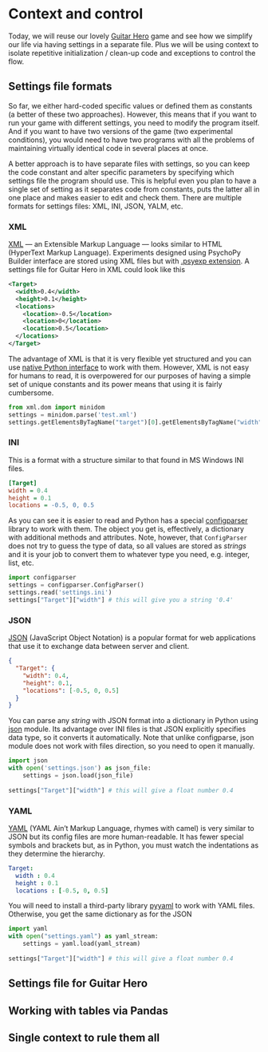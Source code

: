 # Context and control

Today, we will reuse our lovely [Guitar Hero](#seminar-02-06) game and see how we simplify our life via having settings in a separate file. Plus we will be using context to isolate repetitive initialization / clean-up code and exceptions to control the flow.

## Settings file formats
So far, we either hard-coded specific values or defined them as constants (a better of these two approaches). However, this means that if you want to run your game with different settings, you need to modify the program itself. And if you want to have two versions of the game (two experimental conditions), you would need to have two programs with all the problems of maintaining virtually identical code in several places at once.

A better approach is to have separate files with settings, so you can keep the code constant and alter specific parameters by specifying which settings file the program should use. This is helpful even you plan to have a single set of setting as it separates code from constants, puts the latter all in one place and makes easier to edit and check them. There are multiple formats for settings files: XML, INI, JSON, YALM, etc. 


### XML
[XML](https://en.wikipedia.org/wiki/XML) --- an Extensible Markup Language --- looks similar to HTML (HyperText Markup Language). Experiments designed using PsychoPy Builder interface are stored using XML files but with [.psyexp extension](https://www.psychopy.org/psyexp.html). A settings file for Guitar Hero in XML could look like this
```XML
<Target>
  <width>0.4</width>
  <height>0.1</height>
  <locations>
    <location>-0.5</location>
    <location>0</location>
    <location>0.5</location>
  </locations>
</Target>
```


The advantage of XML is that it is very flexible yet structured and you can use [native Python interface](https://docs.python.org/3/library/xml.html) to work with them. However, XML is not easy for humans to read, it is overpowered for our purposes of having  a simple set of unique constants and its power means that using it is fairly cumbersome.

```python
from xml.dom import minidom
settings = minidom.parse('test.xml')
settings.getElementsByTagName("target")[0].getElementsByTagName("width")[0].firstChild.data # this will give you string "0.4"
```

### INI
This is a format with a structure similar to that found in MS Windows INI files.
```ini
[Target]
width = 0.4
height = 0.1
locations = -0.5, 0, 0.5
```

As you can see it is easier to read and Python has a special [configparser](https://docs.python.org/3/library/configparser.html) library to work with them. The object you get is, effectively, a dictionary with additional methods and attributes. Note, however, that `ConfigParser` does not try to guess the type of data, so all values are stored as _strings_ and it is your job to convert them to whatever type you need, e.g. integer, list, etc.

```python
import configparser
settings = configparser.ConfigParser()
settings.read('settings.ini')
settings["Target"]["width"] # this will give you a string '0.4'
```

### JSON
[JSON](https://en.wikipedia.org/wiki/JSON) (JavaScript Object Notation) is a popular format for web applications that use it to exchange data between server and client. 
```json
{
  "Target": {
    "width": 0.4,
    "height": 0.1,
    "locations": [-0.5, 0, 0.5]
  }
}
```

You can parse any _string_ with JSON format into a dictionary in Python using [json](https://docs.python.org/3/library/json.html) module. Its advantage over INI files is that JSON explicitly specifies data type, so it converts it automatically. Note that unlike configparse, json module does not work with files direction, so you need to open it manually.
```python
import json
with open('settings.json') as json_file:
    settings = json.load(json_file)
    
settings["Target"]["width"] # this will give a float number 0.4
```

### YAML
[YAML](https://en.wikipedia.org/wiki/YAML) (YAML Ain't Markup Language, rhymes with camel) is very similar to JSON but its config files are more human-readable. It has fewer special symbols and brackets but, as in Python, you must watch the indentations as they determine the hierarchy.
```yaml
Target:
  width : 0.4
  height : 0.1
  locations : [-0.5, 0, 0.5]
```

You will need to install a third-party library [pyyaml](https://pyyaml.org/) to work with YAML files. Otherwise, you get the same dictionary as for the JSON
```python
import yaml
with open("settings.yaml") as yaml_stream:
    settings = yaml.load(yaml_stream)
    
settings["Target"]["width"] # this will give a float number 0.4
```

## Settings file for Guitar Hero





## Working with tables via Pandas


## Single context to rule them all


